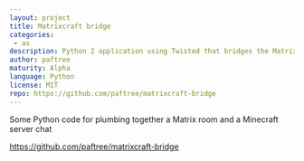 ```yaml
---
layout: project
title: Matrixcraft bridge
categories: 
 - as
description: Python 2 application using Twisted that bridges the Matrix chat network with the Gitter system.
author: paftree
maturity: Alpha
language: Python
license: MIT
repo: https://github.com/paftree/matrixcraft-bridge
---
```


Some Python code for plumbing together a Matrix room and a Minecraft server chat

https://github.com/paftree/matrixcraft-bridge


